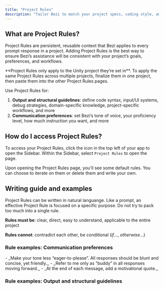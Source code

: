 ```yaml
---
title: "Project Rules"
description: "Tailor Bezi to match your project specs, coding style, and communication preferences"
---
```


## What are Project Rules?

Project Rules are persistent, reusable context that Bezi applies to every prompt response in a project. Adding Project Rules is the best way to ensure Bezi’s assistance will be consistent with your project’s goals, preferences, and workflows.

<Note>
  **Project Rules only apply to the Unity project they’re set in**. To apply the same Project Rules across multiple projects, finalize them in one project, then paste them into the other Project Rules pages.
</Note>

Use Project Rules for:

1. **Output and structural guidelines**: define code syntax, input/UI systems, debug strategies, domain-specific knowledge, project-specific workflows, and more
2. **Communication preferences**: set Bezi’s tone of voice, your proficiency level, how much instruction you want, and more

## How do I access Project Rules?

To access your Project Rules, click the  <Icon icon="sidebar" iconType="regular" color="#000000" />  icon in the top left of your app to open the Sidebar. Within the Sidebar, select `Project Rules` to open the page.

Upon opening the Project Rules page, you'll see some default rules. You can choose to iterate on them or delete them and write your own.

## Writing guide and examples

Project Rules can be written in natural languange. Like a prompt, an effective Project Rule is focused on a specific purpose. Do not try to pack too much into a single rule.

**Rules must be**: clear, direct, easy to understand, applicable to the entire project

**Rules cannot**: contradict each other, be conditional (_if_..., _otherwise_...)

### Rule examples: Communication preferences

<Expandable title="Customize Bezi’s personality and responses">
  
</Expandable>


<AccordionGroup>
  <Accordion title="Customize Bezi’s personality and responses">
    - _Make your tone less “eager-to-please”. All responses should be blunt and concise, yet friendly._
    - _Refer to me only as “buddy” in all responses moving forward._
    - _At the end of each message, add a motivational quote._
  </Accordion>
  <Accordion title="Match response style and depth to your experience">
    
  </Accordion>
</AccordionGroup>

### Rule examples: Output and structural guidelines